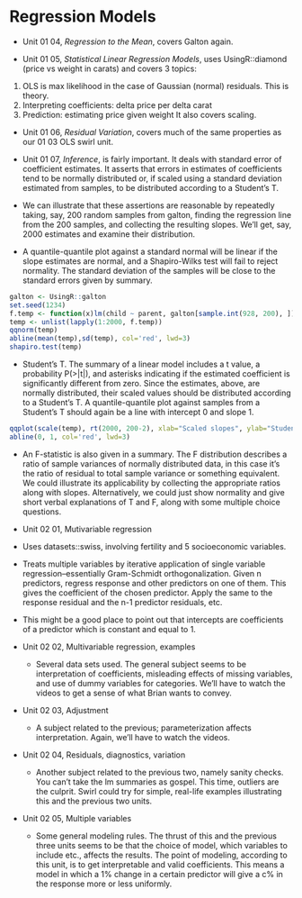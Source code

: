 # Regression Models

* Unit 01 04, *Regression to the Mean*, covers Galton again.

* Unit 01 05, *Statistical Linear Regression Models*, uses UsingR::diamond (price vs weight in carats) and covers 3 topics:
 1. OLS is max likelihood in the case of Gaussian (normal) residuals. This is theory.
 2. Interpreting coefficients: delta price per delta carat 
 3. Prediction: estimating price given weight
It also covers scaling. 

* Unit 01 06, *Residual Variation*, covers much of the same properties as our 01 03 OLS swirl unit. 

* Unit 01 07, *Inference*, is fairly important. It deals with standard error of coefficient estimates. It asserts that errors in estimates of coefficients tend to be normally distributed or, if scaled using a standard deviation estimated from samples, to be distributed according to a Student's T.

 * We can illustrate that these assertions are reasonable by repeatedly taking, say, 200 random samples from galton, finding the regression line from the 200 samples, and collecting the resulting slopes. We'll get, say, 2000 estimates and examine their distribution. 

 * A quantile-quantile plot against a standard normal will be linear if the slope estimates are normal, and a Shapiro-Wilks test will fail to reject normality. The standard deviation of the samples will be close to the standard errors given by summary.

```r
galton <- UsingR::galton
set.seed(1234)
f.temp <- function(x)lm(child ~ parent, galton[sample.int(928, 200), ])$coef[2]
temp <- unlist(lapply(1:2000, f.temp))
qqnorm(temp)
abline(mean(temp),sd(temp), col='red', lwd=3)
shapiro.test(temp)
```

 * Student's T. The summary of a linear model includes a t value, a probability P(>|t|), and asterisks indicating if the estimated coefficient is significantly different from zero. Since the estimates, above, are normally distributed, their scaled values should be distributed according to a Student's T. A quantile-quantile plot against samples from a Student's T should again be a line with intercept 0 and slope 1.
 
```r
qqplot(scale(temp), rt(2000, 200-2), xlab="Scaled slopes", ylab="Student's T")
abline(0, 1, col='red', lwd=3)
```
 * An F-statistic is also given in a summary. The F distribution describes a ratio of sample variances of normally distributed data, in this case it's the ratio of residual to total sample variance or something equivalent. We could illustrate its applicability by collecting the appropriate ratios along with slopes. Alternatively, we could just show normality and give short verbal explanations of T and F, along with some multiple choice questions.

* Unit 02 01, Mutivariable regression

 * Uses datasets::swiss, involving fertility and 5 socioeconomic variables.
 * Treats multiple variables by iterative application of single variable regression--essentially Gram-Schmidt orthogonalization. Given n predictors, regress response and other predictors on one of them. This gives the coefficient of the chosen predictor. Apply the same to the response residual and the n-1 predictor residuals, etc.
 * This might be a good place to point out that intercepts are coefficients of a predictor which is constant and equal to 1.
 
* Unit 02 02, Multivariable regression, examples

  * Several data sets used. The general subject seems to be interpretation of coefficients, misleading effects of missing variables, and use of dummy variables for categories. We'll have to watch the videos to get a sense of what Brian wants to convey.
  
* Unit 02 03, Adjustment

  * A subject related to the previous; parameterization affects interpretation. Again, we'll have to watch the videos.

* Unit 02 04, Residuals, diagnostics, variation

  * Another subject related to the previous two, namely sanity checks. You can't take the lm summaries as gospel. This time, outliers are the culprit. Swirl could try for simple, real-life examples illustrating this and the previous two units.

* Unit 02 05, Multiple variables

  * Some general modeling rules. The thrust of this and the previous three units seems to be that the choice of model, which variables to include etc., affects the results. The point of modeling, according to this unit, is to get interpretable and valid coefficients. This means a model in which a 1% change in a certain predictor will give a c% in the response more or less uniformly.

